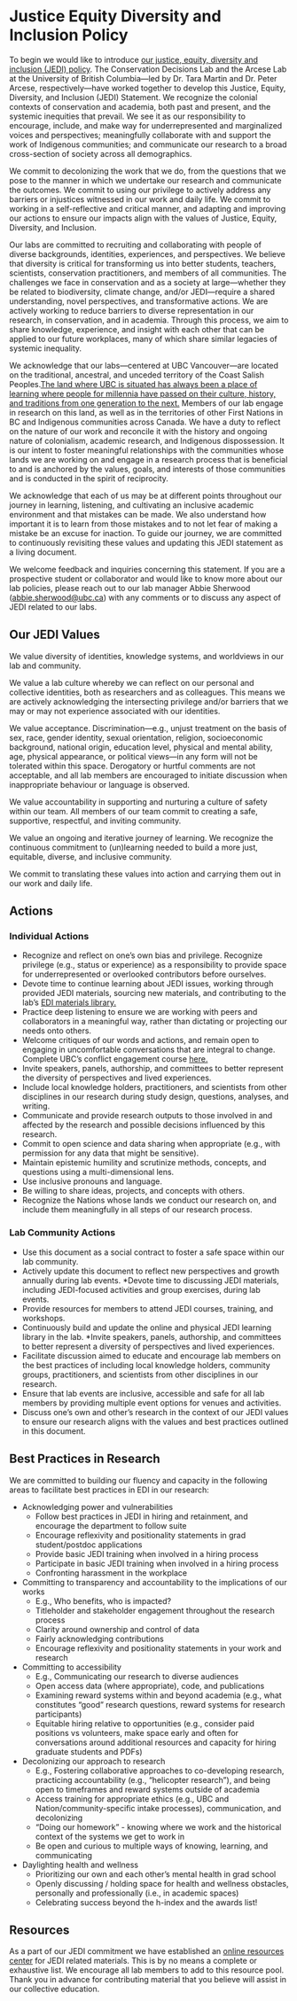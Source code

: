 # Justice Equity Diversity and Inclusion Policy {-#diversity}

To begin we would like to introduce [our justice, equity, diversity and inclusion (JEDI) policy](https://www.taramartin.org/equity-diversity-and-inclusion/). The Conservation Decisions Lab and the Arcese Lab at the University of British Columbia---led by Dr. Tara Martin and Dr. Peter Arcese, respectively---have worked together to develop this Justice, Equity, Diversity, and Inclusion (JEDI) Statement. We recognize the colonial contexts of conservation and academia, both past and present, and the systemic inequities that prevail. We see it as our responsibility to encourage, include, and make way for underrepresented and marginalized voices and perspectives; meaningfully collaborate with and support the work of Indigenous communities; and communicate our research to a broad cross-section of society across all demographics. 

We commit to decolonizing the work that we do, from the questions that we pose to the manner in which we undertake our research and communicate the outcomes. We commit to using our privilege to actively address any barriers or injustices witnessed in our work and daily life. We commit to working in a self-reflective and critical manner, and adapting and improving our actions to ensure our impacts align with the values of Justice, Equity, Diversity, and Inclusion.

Our labs are committed to recruiting and collaborating with people of diverse backgrounds, identities, experiences, and perspectives. We believe that diversity is critical for transforming us into better students, teachers, scientists, conservation practitioners, and members of all communities. The challenges we face in conservation and as a society at large—whether they be related to biodiversity, climate change, and/or JEDI—require a shared understanding, novel perspectives, and transformative actions. We are actively working to reduce barriers to diverse representation in our research, in conservation, and in academia. Through this process, we aim to share knowledge, experience, and insight with each other that can be applied to our future workplaces, many of which share similar legacies of systemic inequality. 

We acknowledge that our labs---centered at UBC Vancouver---are located on the traditional, ancestral, and unceded territory of the Coast Salish Peoples.[The land where UBC is situated has always been a place of learning where people for millennia have passed on their culture, history, and traditions from one generation to the next.](https://indigenous.ubc.ca/indigenous-engagement/musqueam-and-ubc/) Members of our lab engage in research on this land, as well as in the territories of other First Nations in BC and Indigenous communities across Canada. We have a duty to reflect on the nature of our work and reconcile it with the history and ongoing nature of colonialism, academic research, and Indigenous dispossession. It is our intent to foster meaningful relationships with the communities whose lands we are working on and engage in a research process that is beneficial to and is anchored by the values, goals, and interests of those communities and is conducted in the spirit of reciprocity.

We acknowledge that each of us may be at different points throughout our journey in learning, listening, and cultivating an inclusive academic environment and that mistakes can be made. We also understand how important it is to learn from those mistakes and to not let fear of making a mistake be an excuse for inaction. To guide our journey, we are committed to continuously revisiting these values and updating this JEDI statement as a living document. 

We welcome feedback and inquiries concerning this statement. If you are a prospective student or collaborator and would like to know more about our lab policies, please reach out to our lab manager Abbie Sherwood (<abbie.sherwood@ubc.ca>) with any comments or to discuss any aspect of JEDI related to our labs.

## Our JEDI Values {-#values}

We value diversity of identities, knowledge systems, and worldviews in our lab and community. 

We value a lab culture whereby we can reflect on our personal and collective identities, both as researchers and as colleagues. This means we are actively acknowledging the intersecting privilege and/or barriers that we may or may not experience associated with our identities.

We value acceptance. Discrimination—e.g., unjust treatment on the basis of sex, race, gender identity, sexual orientation, religion, socioeconomic background, national origin, education level, physical and mental ability, age, physical appearance, or political views—in any form will not be tolerated within this space. Derogatory or hurtful comments are not acceptable, and all lab members are encouraged to initiate discussion when inappropriate behaviour or language is observed. 

We value accountability in supporting and nurturing a culture of safety within our team. All members of our team commit to creating a safe, supportive, respectful, and inviting community. 

We value an ongoing and iterative journey of learning. We recognize the continuous commitment to (un)learning needed to build a more just, equitable, diverse, and inclusive community. 

We commit to translating these values into action and carrying them out in our work and daily life. 

## Actions {-#jediactions}

### Individual Actions {-#individualactions}

* Recognize and reflect on one's own bias and privilege. Recognize privilege (e.g., status or experience) as a responsibility to provide space for underrepresented or overlooked contributors before ourselves. 
* Devote time to continue learning about JEDI issues, working through provided JEDI materials, sourcing new materials, and contributing to the lab’s [EDI materials library.](https://docs.google.com/document/d/102fsqZL8UVf22TX1kTZ1WjQu2U9SrFjEBbQ9NipedXA/edit#heading=h.axugsem4agey)
* Practice deep listening to ensure we are working with peers and collaborators in a meaningful way, rather than dictating or projecting our needs onto others.
* Welcome critiques of our words and actions, and remain open to engaging in uncomfortable conversations that are integral to change. Complete UBC’s conflict engagement course [here.](https://wpl.ubc.ca/browse/conflict-theatre/courses/wpl-pd-icsd)
* Invite speakers, panels, authorship, and committees to better represent the diversity of perspectives and lived experiences.
* Include local knowledge holders, practitioners, and scientists from other disciplines in our research during study design, questions, analyses, and writing.
* Communicate and provide research outputs to those involved in and affected by the research and possible decisions influenced by this research. 
* Commit to open science and data sharing when appropriate (e.g., with permission for any data that might be sensitive).
* Maintain epistemic humility and scrutinize methods, concepts, and questions using a multi-dimensional lens.
* Use inclusive pronouns and language.
* Be willing to share ideas, projects, and concepts with others.
* Recognize the Nations whose lands we conduct our research on, and include them meaningfully in all steps of our research process.

### Lab Community Actions {-#labactions}

* Use this document as a social contract to foster a safe space within our lab community.
* Actively update this document to reflect new perspectives and growth annually during lab events. 
*Devote time to discussing JEDI materials, including JEDI-focused activities and group exercises, during lab events.
* Provide resources for members to attend JEDI courses, training, and workshops. 
* Continuously build and update the online and physical JEDI learning library in the lab. 
*Invite speakers, panels, authorship, and committees to better represent a diversity of perspectives and lived experiences.
* Facilitate discussion aimed to educate and encourage lab members on the best practices of including local knowledge holders, community groups, practitioners, and scientists from other disciplines in our research.
* Ensure that lab events are inclusive, accessible and safe for all lab members by providing multiple event options for venues and activities.
* Discuss one’s own and other’s research in the context of our JEDI values to ensure our research aligns with the values and best practices outlined in this document.

## Best Practices in Research {-#researchpractices}

We are committed to building our fluency and capacity in the following areas to facilitate best practices in EDI in our research:

* Acknowledging power and vulnerabilities
  *	Follow best practices in JEDI in hiring and retainment, and encourage the department to follow suite
  *	Encourage reflexivity and positionality statements in grad student/postdoc applications
  * Provide basic JEDI training when involved in a hiring process 
  *	Participate in basic JEDI training when involved in a hiring process
  * Confronting harassment in the workplace 

*	Committing to transparency and accountability to the implications of our works
    *	E.g., Who benefits, who is impacted? 
    *	Titleholder and stakeholder engagement throughout the research process
    *	Clarity around ownership and control of data
    *	Fairly acknowledging contributions
    *	Encourage reflexivity and positionality statements in your work and research

*	Committing to accessibility
    *	E.g., Communicating our research to diverse audiences 
    *	Open access data (where appropriate), code, and publications
    *	Examining reward systems within and beyond academia (e.g., what constitutes “good” research questions, reward systems for research participants)
    *	Equitable hiring relative to opportunities (e.g., consider paid positions vs volunteers, make space early and often for conversations around additional resources and capacity for hiring graduate students and PDFs)

*	Decolonizing our approach to research
    *	E.g., Fostering collaborative approaches to co-developing research, practicing accountability (e.g., “helicopter research”), and being open to timeframes and reward systems outside of academia
    *	Access training for appropriate ethics (e.g., UBC and Nation/community-specific intake processes), communication, and decolonizing 
    *	“Doing our homework” - knowing where we work and the historical context of the systems we get to work in
    *	Be open and curious to multiple ways of knowing, learning, and communicating

*	Daylighting health and wellness
    *	Prioritizing our own and each other’s mental health in grad school
    *	Openly discussing / holding space for health and wellness obstacles, personally and professionally (i.e., in academic spaces) 
    *	Celebrating success beyond the h-index and the awards list! 

## Resources {-#jediresources}

As a part of our JEDI commitment we have established an [online resources center](https://docs.google.com/document/d/102fsqZL8UVf22TX1kTZ1WjQu2U9SrFjEBbQ9NipedXA/edit#heading=h.axugsem4agey) for JEDI related materials. This is by no means a complete or exhaustive list. We encourage all lab members to add to this resource pool. Thank you in advance for contributing material that you believe will assist in our collective education. 



